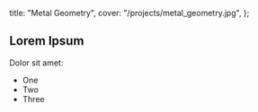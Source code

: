  title: "Metal Geometry",
  cover: "/projects/metal_geometry.jpg",
};

## Lorem Ipsum

Dolor sit amet:

- One
- Two
- Three
